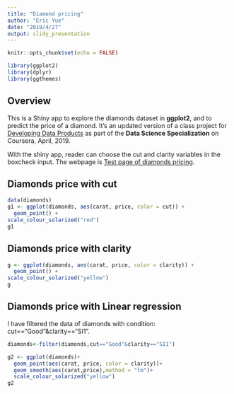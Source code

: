 ---
title: "Diamond pricing"
author: "Eric Yue"
date: "2019/4/27"
output: slidy_presentation
---

```{r setup, include=FALSE}
knitr::opts_chunk$set(echo = FALSE)

library(ggplot2)
library(dplyr)
library(ggthemes)
```

## Overview

This is a Shiny app to explore the diamonds dataset in **ggplot2**, and to predict the price of a diamond. 
It's an updated version of a class project for [Developing Data Products](https://www.coursera.org/learn/data-products) as part of the **Data Science Specialization** on Coursera, April, 2019.

With the shiny app, reader can choose the cut and clarity variables in the boxcheck input. The webpage is [Test page of diamonds pricing](https://eric-yue.shinyapps.io/test/).


## Diamonds price with cut

```{r diamonds_cut, echo=FALSE,message=FALSE,warning=FALSE}
data(diamonds)
g1 <- ggplot(diamonds, aes(carat, price, color = cut)) +
  geom_point() +
scale_colour_solarized("red")
g1

```

## Diamonds price with clarity

```{r diamonds_clarity, echo=FALSE,message=FALSE,warning=FALSE}

g <- ggplot(diamonds, aes(carat, price, color = clarity)) +
  geom_point() +
scale_colour_solarized("yellow")
g

```

## Diamonds price with Linear regression

I have filtered the data of diamonds with condition:  cut=="Good"&clarity=="SI1". 
```{r diamonds_lm, echo=FALSE,message=FALSE,warning=FALSE}

diamonds<-filter(diamonds,cut=="Good"&clarity=="SI1")

g2 <- ggplot(diamonds)+
  geom_point(aes(carat, price, color = clarity))+
  geom_smooth(aes(carat,price),method = "lm")+  
  scale_colour_solarized("yellow")
g2

```